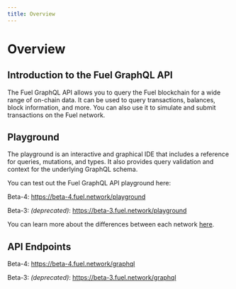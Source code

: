 ```yaml
---
title: Overview
---
```


# Overview

## Introduction to the Fuel GraphQL API

The Fuel GraphQL API allows you to query the Fuel blockchain for a wide range of on-chain data. It can be used to query transactions, balances, block information, and more. You can also use it to simulate and submit transactions on the Fuel network.

## Playground

The playground is an interactive and graphical IDE that includes a reference for queries, mutations, and types. It also provides query validation and context for the underlying GraphQL schema.

You can test out the Fuel GraphQL API playground here:

Beta-4:
https://beta-4.fuel.network/playground

Beta-3: _(deprecated)_:
https://beta-3.fuel.network/playground

You can learn more about the differences between each network [here](https://fuellabs.github.io/fuel-docs/master/networks/networks.html).

## API Endpoints

Beta-4:
https://beta-4.fuel.network/graphql

Beta-3: _(deprecated)_:
https://beta-3.fuel.network/graphql
